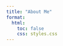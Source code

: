 ```yaml
---
title: "About Me"
format:
  html:
    toc: false
    css: styles.css
---
```


<style>
.fade-in {
  animation: fadeIn 1.2s ease-in-out;
}
@keyframes fadeIn {
  0% { opacity: 0; transform: translateY(20px); }
  100% { opacity: 1; transform: translateY(0); }
}
.card {
  border-radius: 10px;
  transition: transform 0.3s ease, box-shadow 0.3s ease;
}
.card:hover {
  transform: scale(1.03);
  box-shadow: 0px 8px 20px rgba(0, 0, 0, 0.2);
}
.badge {
  display: inline-block;
  background-color: #007bff;
  color: white;
  padding: 4px 10px;
  margin: 3px 5px 3px 0;
  border-radius: 12px;
  font-size: 0.85rem;
}
</style>

<div class="container fade-in" style="max-width: 900px; margin: auto;">

<div class="card shadow p-4">

# 👋 About Me

My name is **Conor English**, and I’m a Business Studies student with a strong focus on analytics. I’m passionate about working as a **data analyst in elite sports environments**, particularly in **player recruitment** for professional teams in football, the NFL, or the NBA. I created this e-portfolio to showcase my capabilities across data analysis, machine learning, dashboarding, and SQL-driven insights, all applied through realistic, industry-inspired scenarios.

# 🎓 Academic & Technical Background

I’m studying **Business Studies** at Dublin City University with a specialism in **Analytics**, where I've completed modules in **machine learning, data management, and statistical modeling**. In addition to my degree, I’ve earned multiple certifications in **Python, Machine Learning, and SQL** through **DataCamp** and **Kubicle**.

### 🧰 Tool Proficiencies

<span class="badge">Python</span>
<span class="badge">SQL</span>
<span class="badge">Jupyter</span>
<span class="badge">Power BI</span>
<span class="badge">Excel</span>
<span class="badge">Matplotlib</span>
<span class="badge">Seaborn</span>
<span class="badge">Git</span>
<span class="badge">VS Code</span>
<span class="badge">Quarto</span>

# 🎯 Career Goals

My ultimate aim is to contribute to **data-driven decision-making in professional sports**, particularly focusing on identifying undervalued and emerging talent and supporting long-term recruitment strategies. I’m continually learning how to build models, manage large datasets, and extract actionable insights while also improving in areas like **data cleaning, storytelling, exploratory analysis**, and **model validation**.

# 🤝 Collaboration & Soft Skills

Throughout my degree, I’ve participated in several **collaborative, long-term group projects**, including full-year assignments. These experiences have sharpened my abilities in:

- **Communication** – actively listening, contributing effectively in teams  
- **Teamwork** – navigating deadlines and sharing responsibilities  
- **Problem-Solving** – tackling ambiguity and applying critical thinking  

::: {.callout-note}
These soft skills are just as important as technical tools. Working closely with peers has taught me to communicate clearly, resolve conflicts, and deliver quality work in a team setting essential for real-world analytics roles.
:::

# 💬 Final Thought

> **“Data will never replace intuition—but it can sharpen it.”**  
> <span style="float:right; font-style: italic;">Blending instinct with insight—for better decisions on and off the pitch.</span>

</div>

</div>
